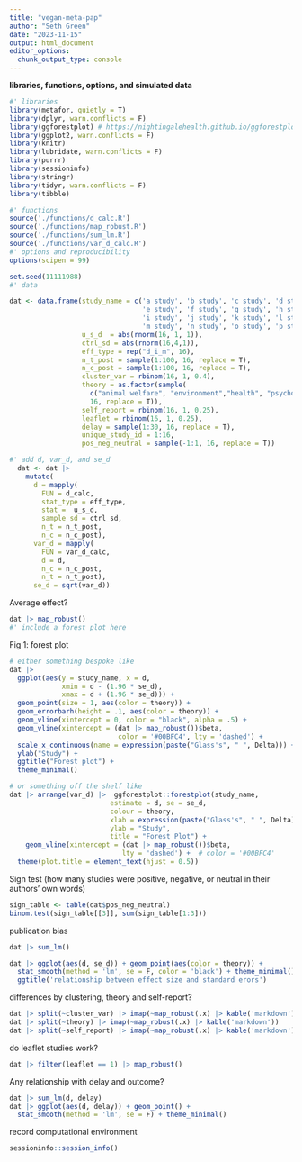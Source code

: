 ```yaml
---
title: "vegan-meta-pap"
author: "Seth Green"
date: "2023-11-15"
output: html_document
editor_options: 
  chunk_output_type: console
---
```


**libraries, functions, options, and simulated data**

```r

#' libraries
library(metafor, quietly = T)
library(dplyr, warn.conflicts = F)
library(ggforestplot) # https://nightingalehealth.github.io/ggforestplot
library(ggplot2, warn.conflicts = F)
library(knitr)
library(lubridate, warn.conflicts = F)
library(purrr)
library(sessioninfo)
library(stringr)
library(tidyr, warn.conflicts = F)
library(tibble)

#' functions
source('./functions/d_calc.R')
source('./functions/map_robust.R')
source('./functions/sum_lm.R')
source('./functions/var_d_calc.R')
#' options and reproducibility
options(scipen = 99)

set.seed(11111988)
#' data

dat <- data.frame(study_name = c('a study', 'b study', 'c study', 'd study', 
                                 'e study', 'f study', 'g study', 'h study', 
                                 'i study', 'j study', 'k study', 'l study',
                                 'm study', 'n study', 'o study', 'p study'),
                  u_s_d  = abs(rnorm(16, 1, 1)),
                  ctrl_sd = abs(rnorm(16,4,1)),
                  eff_type = rep("d_i_m", 16),
                  n_t_post = sample(1:100, 16, replace = T),
                  n_c_post = sample(1:100, 16, replace = T),
                  cluster_var = rbinom(16, 1, 0.4),
                  theory = as.factor(sample(
                    c("animal welfare", "environment","health", "psychology"), 
                    16, replace = T)),
                  self_report = rbinom(16, 1, 0.25),
                  leaflet = rbinom(16, 1, 0.25),
                  delay = sample(1:30, 16, replace = T),
                  unique_study_id = 1:16,
                  pos_neg_neutral = sample(-1:1, 16, replace = T))

#' add d, var_d, and se_d
  dat <- dat |>
    mutate(
      d = mapply(
        FUN = d_calc,
        stat_type = eff_type,
        stat =  u_s_d,
        sample_sd = ctrl_sd,
        n_t = n_t_post,
        n_c = n_c_post),
      var_d = mapply(
        FUN = var_d_calc,
        d = d,
        n_c = n_c_post,
        n_t = n_t_post),
      se_d = sqrt(var_d))

```

Average effect?

```r
dat |> map_robust()
#' include a forest plot here
```

Fig 1: forest plot

```r

# either something bespoke like
dat |>
  ggplot(aes(y = study_name, x = d, 
             xmin = d - (1.96 * se_d),
             xmax = d + (1.96 * se_d))) + 
  geom_point(size = 1, aes(color = theory)) +
  geom_errorbarh(height = .1, aes(color = theory)) +
  geom_vline(xintercept = 0, color = "black", alpha = .5) +
  geom_vline(xintercept = (dat |> map_robust())$beta, 
                           color = '#00BFC4', lty = 'dashed') +
  scale_x_continuous(name = expression(paste("Glass's", " ", Delta))) +
  ylab("Study") +
  ggtitle("Forest plot") + 
  theme_minimal()

# or something off the shelf like
dat |> arrange(var_d) |>  ggforestplot::forestplot(study_name, 
                         estimate = d, se = se_d, 
                         colour = theory, 
                         xlab = expression(paste("Glass's", " ", Delta)), 
                         ylab = "Study",
                         title = "Forest Plot") +
    geom_vline(xintercept = (dat |> map_robust())$beta, 
                            lty = 'dashed') +  # color = '#00BFC4'
  theme(plot.title = element_text(hjust = 0.5))
```

Sign test (how many studies were positive, negative, or neutral in their authors' own words)

```r
sign_table <- table(dat$pos_neg_neutral)
binom.test(sign_table[[3]], sum(sign_table[1:3]))

```

publication bias
```r
dat |> sum_lm()

dat |> ggplot(aes(d, se_d)) + geom_point(aes(color = theory)) + 
  stat_smooth(method = 'lm', se = F, color = 'black') + theme_minimal() +
  ggtitle('relationship between effect size and standard erors')
```

differences by clustering, theory and self-report? 

```r

dat |> split(~cluster_var) |> imap(~map_robust(.x) |> kable('markdown'))
dat |> split(~theory) |> imap(~map_robust(.x) |> kable('markdown'))
dat |> split(~self_report) |> imap(~map_robust(.x) |> kable('markdown'))
```

do leaflet studies work? 

```r
dat |> filter(leaflet == 1) |> map_robust()
```

Any relationship with delay and outcome?
```r
dat |> sum_lm(d, delay)
dat |> ggplot(aes(d, delay)) + geom_point() + 
  stat_smooth(method = 'lm', se = F) + theme_minimal()
```


record computational environment
```r
sessioninfo::session_info()
```